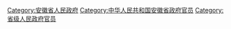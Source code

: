 [[Category:安徽省人民政府|Category:安徽省人民政府]]
[[Category:中华人民共和国安徽省政府官员|Category:中华人民共和国安徽省政府官员]]
[[Category:省级人民政府官员|Category:省级人民政府官员]]